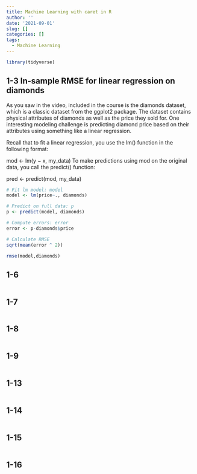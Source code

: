 ```yaml
---
title: Machine Learning with caret in R
author: ''
date: '2021-09-01'
slug: []
categories: []
tags:
  - Machine Learning
---
```


```r
library(tidyverse)
```


## 1-3 In-sample RMSE for linear regression on diamonds

As you saw in the video, included in the course is the diamonds dataset, which is a classic dataset from the ggplot2 package. The dataset contains physical attributes of diamonds as well as the price they sold for. One interesting modeling challenge is predicting diamond price based on their attributes using something like a linear regression.

Recall that to fit a linear regression, you use the lm() function in the following format:

mod <- lm(y ~ x, my_data)
To make predictions using mod on the original data, you call the predict() function:

pred <- predict(mod, my_data)


```r
# Fit lm model: model
model <- lm(price~., diamonds)

# Predict on full data: p
p <- predict(model, diamonds)

# Compute errors: error
error <- p-diamonds$price

# Calculate RMSE
sqrt(mean(error ^ 2))

rmse(model,diamonds)
```

## 1-6 


```r

```

## 1-7 


```r

```

## 1-8 


```r

```

## 1-9 


```r

```

## 1-13 


```r

```

## 1-14 


```r

```

## 1-15 


```r

```

## 1-16 


```r

```

